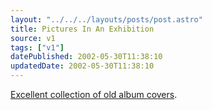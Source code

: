 ```yaml
---
layout: "../../../layouts/posts/post.astro"
title: Pictures In An Exhibition
source: v1
tags: ["v1"]
datePublished: 2002-05-30T11:38:10
updatedDate: 2002-05-30T11:38:10
---
```


[Excellent collection of old album covers][1].

[1]: http://www.317x.com/imagemenu.html "Old album covers from 317X"

